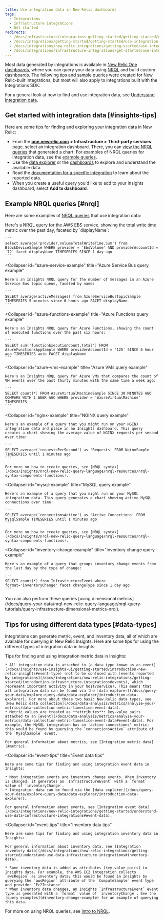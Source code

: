 ```yaml
---
title: Use integration data in New Relic dashboards
tags:
  - Integrations
  - Infrastructure integrations
  - Get started
redirects:
  - /docs/infrastructure/integrations-getting-started/getting-started/use-integration-data-new-relic-insights
  - /docs/integrations/getting-started/getting-started/use-integration-data-new-relic-insights
  - /docs/integrations/new-relic-integrations/getting-started/use-integration-data-new-relic-insights
  - /docs/integrations/infrastructure-integrations/get-started/use-integration-data-new-relic-insights-dashboards
---
```


Most data generated by integrations is available in [New Relic One dashboards](/docs/dashboards/new-relic-one-dashboards/get-started/introduction-new-relic-one-dashboards), where you can query your data using [NRQL](/docs/insights/nrql-new-relic-query-language/using-nrql/introduction-nrql) and build custom dashboards. The following tips and sample queries were created for New Relic-built integrations, but most will also apply to integrations built with the Integrations SDK.

For a general look at how to find and use integration data, see [Understand integration data](/docs/integrations/new-relic-integrations/getting-started/understand-use-data-infrastructure-integrations).

## Get started with integration data [#insights-tips]

Here are some tips for finding and exploring your integration data in New Relic:

* From the [**one.newrelic.com**](http://one.newrelic.com) **> Infrastructure > Third-party services** page, select an integration dashboard. There, you can [view the NRQL queries](/docs/integrations/new-relic-integrations/getting-started/infrastructure-integration-dashboards-charts#functions) that generated a chart. For examples of NRQL queries for integration data, see the [example queries](#query-examples).
* Use the [data explorer](/docs/query-your-data/explore-query-data/data-explorer/introduction-data-explorer) or the [dashboards](/docs/dashboards/new-relic-one-dashboards/get-started/introduction-new-relic-one-dashboards) to explore and understand the available data.
* Read the [documentation for a specific integration](/docs/infrastructure/integrations/types-integrations) to learn about the reported data.
* When you create a useful query you'd like to add to your Insights dashboard, select **Add to dashboard**.

## Example NRQL queries [#nrql]

Here are some examples of [NRQL queries](/docs/insights/nrql-new-relic-query-language/using-nrql/introduction-nrql) that use integration data:

<CollapserGroup id="query-examples">
  <Collapser
    id="aws-ebs-example"
    title="AWS EBS query example"
  >
    Here's a NRQL query for the AWS EBS service, showing the total write time metric over the past day, faceted by `displayName`:

    ```
    select average('provider.volumeTotalWriteTime.Sum') from BlockDeviceSample WHERE provider = 'EbsVolume' AND providerAccountId = '72' facet displayName TIMESERIES SINCE 1 day ago
    ```
  </Collapser>

  <Collapser
    id="azure-service-example"
    title="Azure Service Bus query example"
  >
    Here's an Insights NRQL query for the number of messages in an Azure Service Bus topic queue, faceted by name:

    ```
    SELECT average(activeMessages) from AzureServiceBusTopicSample TIMESERIES 5 minutes since 6 hours ago FACET displayName
    ```
  </Collapser>

  <Collapser
    id="azure-functions-example"
    title="Azure Functions query example"
  >
    Here's an Insights NRQL query for Azure Functions, showing the count of executed functions over the past six hours:

    ```
    SELECT sum('functionExecutionCount.Total') FROM AzureFunctionsAppSample WHERE providerAccountId = '125' SINCE 6 hour ago TIMESERIES auto FACET displayName
    ```
  </Collapser>

  <Collapser
    id="azure-vms-example"
    title="Azure VMs query example"
  >
    Here's an Insights NRQL query for Azure VMs that compares the count of VM events over the past thirty minutes with the same time a week ago:

    ```
    SELECT count(*) FROM AzureVirtualMachineSample SINCE 30 MINUTES AGO COMPARE WITH 1 WEEK AGO WHERE provider = 'AzureVirtualMachine' TIMESERIES
    ```
  </Collapser>

  <Collapser
    id="nginx-example"
    title="NGINX query example"
  >
    Here's an example of a query that you might run on your NGINX integration data and place in an Insights dashboard. This query creates a chart showing the average value of NGINX requests per second over time:

    ```
    SELECT average('requestsPerSecond') as 'Requests' FROM NginxSample TIMESERIES until 1 minutes ago
    ```

    For more on how to create queries, see [NRQL syntax](/docs/insights/nrql-new-relic-query-language/nrql-resources/nrql-syntax-components-functions).
  </Collapser>

  <Collapser
    id="mysql-example"
    title="MySQL query example"
  >
    Here's an example of a query that you might run on your MySQL integration data. This query generates a chart showing active MySQL connections over time:

    ```
    SELECT average('connectionsActive') as 'Active Connections' FROM MysqlSample TIMESERIES until 1 minutes ago
    ```

    For more on how to create queries, see [NRQL syntax](/docs/insights/nrql-new-relic-query-language/nrql-resources/nrql-syntax-components-functions).
  </Collapser>

  <Collapser
    id="inventory-change-example"
    title="Inventory change query example"
  >
    Here's an example of a query that groups inventory change events from the last day by the type of change:

    ```
    SELECT count(*) from InfrastructureEvent where format='inventoryChange' facet changeType since 1 day ago
    ```
  </Collapser>
</CollapserGroup>

<Callout variant="tip">
  You can also perform these queries [using dimensional metrics](/docs/query-your-data/nrql-new-relic-query-language/nrql-query-tutorials/query-infrastructure-dimensional-metrics-nrql).
</Callout>

## Tips for using different data types [#data-types]

Integrations can generate metric, event, and inventory data, all of which are available for querying in New Relic Insights. Here are some tips for using the different types of integration data in Insights:

<CollapserGroup>
  <Collapser
    id="metric-tips"
    title="Metric data tips"
  >
    Tips for finding and using integration metric data in Insights:

    * All integration data is attached to [a data type known as an event](/docs/insights/use-insights-ui/getting-started/introduction-new-relic-insights#event-type) (not to be confused with [events reported by integrations](/docs/integrations/new-relic-integrations/getting-started/introduction-infrastructure-integrations#events), which represent important activity in your host/service). This means that all integration data can be found via the [data explorer](/docs/query-your-data/explore-query-data/data-explorer/introduction-data-explorer). For more about these two basic New Relic data types, see [New Relic data collection](/docs/data-analysis/metrics/analyze-your-metrics/data-collection-metric-timeslice-event-data).
    * Metric values are treated as **attributes**: key-value pairs attached to an [event](/docs/data-analysis/metrics/analyze-your-metrics/data-collection-metric-timeslice-event-data#event-data). For example, the MySQL integration has an 'active connections' metric; this would be found by querying the `connectionsActive` attribute of the `MysqlSample` event.

    For general information about metrics, see [Integration metric data](#metric).
  </Collapser>

  <Collapser
    id="event-tips"
    title="Event data tips"
  >
    Here are some tips for finding and using integration event data in Insights:

    * Most integration events are inventory change events. When inventory is changed, it generates an `InfrastructureEvent` with a `format` value of `inventoryChange`.
    * Integration data can be found via the [data explorer](/docs/query-your-data/explore-query-data/data-explorer/introduction-data-explorer).

    For general information about events, see [Integration event data](/docs/integrations/new-relic-integrations/getting-started/understand-use-data-infrastructure-integrations#event-data).
  </Collapser>

  <Collapser
    id="event-tips"
    title="Inventory data tips"
  >
    Here are some tips for finding and using integration inventory data in Insights:

    For general information about inventory data, see [Integration inventory data](/docs/integrations/new-relic-integrations/getting-started/understand-use-data-infrastructure-integrations#inventory-data).

    * Some inventory data is added as attributes (key-value pairs) to Insights data. For example, the AWS EC2 integration collects `awsRegion` as inventory data; this would be found in Insights by querying the `awsRegion` attribute of the `ComputeSample` event type and provider `Ec2Instance`.
    * When inventory data changes, an Insights `InfrastructureEvent` event type is generated with a `format` value of `inventoryChange`. See the [query examples](#inventory-change-example) for an example of querying this data.
  </Collapser>
</CollapserGroup>

For more on using NRQL queries, see [Intro to NRQL](/docs/insights/nrql-new-relic-query-language/using-nrql/introduction-nrql).
